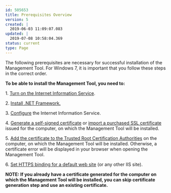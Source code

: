 ---
id: 505653
title: Prerequisites Overview
version: 5
created: |
  2019-06-03 11:09:07.083
updated: |
  2019-07-08 10:58:04.369
status: current
type: Page
---

The following prerequisites are necessary for successful installation of the Management Tool. For Windows 7, it is important that you follow these steps in the correct order.

**To be able to install the Management Tool, you need to:**

1. [Turn on the Internet Information Service](https://documentation.ekransystem.com/pages/viewpage.action?pageId=1573167).

2. [Install .NET Framework.](https://documentation.ekransystem.com/display/DOC/Installing+.NET+Framework)

3. [Configure](https://documentation.ekransystem.com/pages/viewpage.action?pageId=1573188) the Internet Information Service.

4. [Generate a self-signed certificate](https://documentation.ekransystem.com/display/DOC/Generating+Self-Signed+Certificate) or [import a purchased SSL certificate](https://documentation.ekransystem.com/display/DOC/Importing+Trusted+Certificate) issued for the computer, on which the Management Tool will be installed.

5. [Add the certificate to the Trusted Root Certification Authorities](https://documentation.ekransystem.com/display/DOC/Adding+Certificate+to+Trusted+Root+Certification+Authorities) on the computer, on which the Management Tool will be installed. Otherwise, a certificate error will be displayed in your browser when opening the Management Tool.

6. [Set HTTPS binding for a default web site](https://documentation.ekransystem.com/display/DOC/Setting+HTTPS+Binding+for+a+Default+Website) (or any other IIS site).

**NOTE: If you already have a certificate generated for the computer on which the Management Tool will be installed, you can skip certificate generation step and use an existing certificate.**

